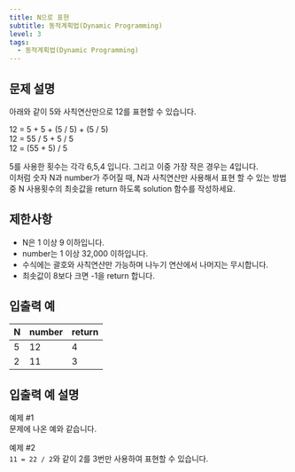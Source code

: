 ```yaml
---
title: N으로 표현
subtitle: 동적계획법(Dynamic Programming)
level: 3
tags:
  - 동적계획법(Dynamic Programming)
---
```


## 문제 설명

아래와 같이 5와 사칙연산만으로 12를 표현할 수 있습니다.

12 = 5 + 5 + (5 / 5) + (5 / 5)\
12 = 55 / 5 + 5 / 5\
12 = (55 + 5) / 5

5를 사용한 횟수는 각각 6,5,4 입니다. 그리고 이중 가장 작은 경우는 4입니다.\
이처럼 숫자 N과 number가 주어질 때, N과 사칙연산만 사용해서 표현 할 수 있는 방법 중 N 사용횟수의 최솟값을 return 하도록 solution 함수를 작성하세요.

## 제한사항

- N은 1 이상 9 이하입니다.
- number는 1 이상 32,000 이하입니다.
- 수식에는 괄호와 사칙연산만 가능하며 나누기 연산에서 나머지는 무시합니다.
- 최솟값이 8보다 크면 -1을 return 합니다.

## 입출력 예

| N   | number | return |
| --- | ------ | ------ |
| 5   | 12     | 4      |
| 2   | 11     | 3      |

## 입출력 예 설명

예제 #1\
문제에 나온 예와 같습니다.

예제 #2\
`11 = 22 / 2`와 같이 2를 3번만 사용하여 표현할 수 있습니다.
